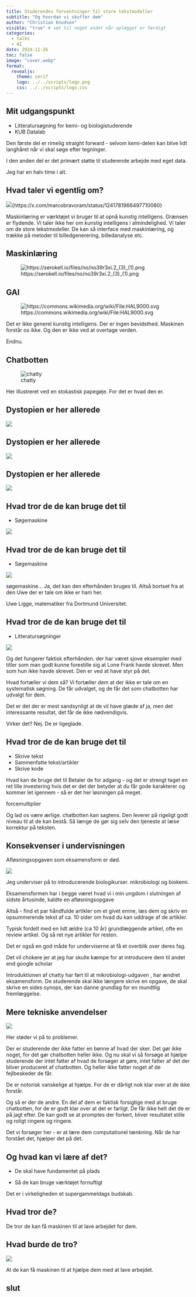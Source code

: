 ```yaml
---
title: Studerendes forventninger til store tekstmodeller
subtitle: "Og hvordan vi skuffer dem"
author: "Christian Knudsen"
visible: "true" # sæt til noget andet når oplægget er færdigt
categories:
  - talks
  - AI
date: 2024-11-26
toc: false
image: "cover.webp"
format:
  revealjs:
    theme: serif
    logo: ../../scripts/logo.png
    css: ../../scripts/logo.css
---
```


## Mit udgangspunkt

* Litteratursøgning for kemi- og biologistuderende
* KUB Datalab

:::: notes
Den første del er rimelig straight forward - selvom kemi-delen kan blive lidt langhåret når vi skal søge efter tegninger.

I den anden del er det primært støtte til studerende arbejde med eget data.

Jeg har en halv time i alt.

::::



## Hvad taler vi egentlig om?

![](diff.jpg){https://x.com/marcobravoram/status/1241781966497710080}



:::: notes

Maskinlæring er værktøjet vi bruger til at opnå kunstig intelligens. Grænsen er 
flydende. Vi taler ikke her om kunstig intelligens i almindelighed. Vi taler om 
de store tekstmodeller. De kan så interface med maskinlæring, og trække på 
metoder til billedgenerering, billedanalyse etc.

::::

## Maskinlæring

![https://serokell.io/files/no/no39r3xi.2_(3)_(1).png](nerualt_net.png)


## GAI

![https://commons.wikimedia.org/wiki/File:HAL9000.svg](HAL9000.svg)

:::: notes

Det er ikke generel kunstig intelligens. Der er ingen bevidsthed. 
Maskinen forstår os ikke. Og den er ikke ved at overtage verden.

Endnu.

::::

## Chatbotten

![chatty](stokastisk_papagei.webp)

:::: notes


Her illustreret ved en stokastisk papegøje. For det er hvad den er. 

::::

## Dystopien er her allerede

![](students_1.jpg)

## Dystopien er her allerede
![](students_2.jpg)

## Dystopien er her allerede

![](students_3.jpg)


## Hvad tror de de kan bruge det til

* Søgemaskine

![](search.png)


## Hvad tror de de kan bruge det til

* Søgemaskine

![](chatty-uwe.png)

:::: notes

søgemaskine... Ja, det kan den efterhånden bruges til. Altså bortset fra at
den Uwe der er tale om ikke er ham her. 

Uwe Ligge, matematiker fra Dortmund Universitet.
::::


## Hvad tror de de kan bruge det til

* Litteratursøgninger

![](kragh.png)


:::: notes

Og det fungerer faktisk efterhånden.
der har været sjove eksempler med titler som man godt kunne forestille sig
 at Lone Frank havde skrevet. Men som hun ikke havde skrevet. Den er ved
 at have styr på det.
 
Hvad fortæller vi dem så? Vi fortæller dem at der ikke er tale om en systematisk
søgning. De får udvalget, og de får det som chatbotten har udvalgt for dem.

Det er det der er mest sandsynligt at de vil have glæde af ja, men det interessante
resultat, det får de ikke nødvendigvis.

Virker det? Nej. De er ligeglade.


 
::::


## Hvad tror de de kan bruge det til


* Skrive tekst
* Sammenfatte tekst/artikler
* Skrive kode

:::: notes

Hvad kan de bruge det til
Betaler de for adgang - og det er strengt taget en ret lille investering hvis 
det er det der betyder at du får gode karakterer og kommer let igennem - så er 
det her løsningen på meget.

forcemultiplier

Og lad os være ærlige. chatbotten kan sagtens. Den leverer på rigeligt godt 
niveau til at de kan bestå. Så længe de gør sig selv den tjeneste at læse korrektur
på teksten.

::::


## Konsekvenser i undervisningen

Afløsningsopgaven som eksamensform er død.


![](afløsningsopgave.png)


:::: notes 
Jeg underviser på to introducerende biologikurser. mikrobiologi og biokemi.

Eksamensformen har i begge været hvad vi i min ungdom i slutningen af sidste 
årtusinde, kaldte en afløsningsopgave

Altså - find et par håndfulde artikler om et givet emne, læs dem og skriv en 
opsummerende tekst af ca. 10 sider om hvad du kan uddrage af de artikler.

Typisk fordelt med en lidt ældre (ca 10 år) grundlæggende artikel, ofte en 
review artikel. Og så ret nye artikler for resten.

Det er også en god måde for underviserne at få et overblik over deres fag.

Det vil chokere jer at jeg har skulle kæmpe for at introducere dem til andet end 
google scholar

Introduktionen af chatty har ført til at mikrobiologi-udgaven , har ændret 
eksamensform. De studerende skal ikke længere skrive en 
opgave, de skal skrive en sides synops, der kan danne grundlag for en mundtlig 
fremlæggelse.


::::

## Mere tekniske anvendelser


![](kode.png)

:::: notes

Her støder vi på to problemer.

Der er studerende der ikke fatter en bønne af hvad der sker. Det gør ikke noget,
for det gør chatbotten heller ikke. Og nu skal vi så forsøge at hjælpe studerende
der intet fatter af hvad de forsøger at gøre, intet fatter af det der bliver produceret
af chatbotten. Og heller ikke fatter noget af de fejlbeskeder de får.

De er notorisk vanskelige at hjælpe. For de er dårligt nok klar over at de ikke
forstår.

Og så er der de andre. En del af dem er faktisk forsigtige med at bruge chatbotten,
for de er godt klar over at det er farligt. De får ikke helt det de er på jagt efter.
De kan godt se at promptes der forkert, bliver resultatet stille og roligt 
ringere og ringere.

Det vi forsøger her - er at lære dem computationel tænkning. Når de har 
forstået det, hjælper det på det.



:::: 






## Og hvad kan vi lære af det?

* De skal have fundamentet på plads

* Så de kan bruge værktøjet fornuftigt

:::: notes

Det er i virkeligheden et supergammeldags budskab.

::::

## Hvad tror de?

De tror de kan få maskinen til at lave arbejdet for dem.


## Hvad burde de tro?

![](forcemultiplier.png)

At de kan få maskinen til at hjælpe dem med at lave arbejdet.


## slut